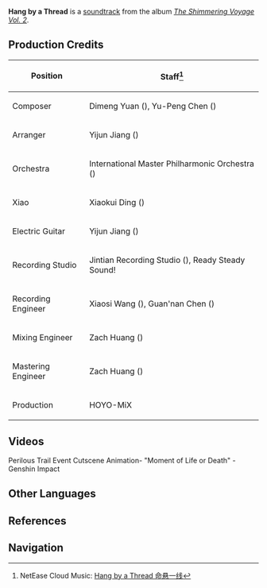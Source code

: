 {{Soundtrack Infobox
|title          =
|image          = The Shimmering Voyage Vol 2.png
|album          = The Shimmering Voyage Vol. 2
|disc           = 3
|number         = 46
|featured       =
|featured2      =
|featured3      =
|featured_disc  =
|featured_disc2 =
|featured_disc3 =
|youtube_id     = mLDH4rI6XW4
|spotify_id     = 3ilG6aAOE7pAH6sPudU7R2
|played_in      = Archon Quest
|during         = Animated cutscene in ''[[At Tunnel's End, Light]]''
|domain         =
|previous       = A Clueless Case
|next           = Yaksha's Reminiscence
}}
{{Description|Trapped in the depths, faced with a choice between life and death, his destiny is to make the ultimate sacrifice.|Ballads of the World}}
'''Hang by a Thread''' is a [[soundtrack]] from the album ''[[The Shimmering Voyage Vol. 2]]''.

==Production Credits==
{| class="wikitable" style="text-align:left; height:0.5em"
! Position
! Staff<ref>NetEase Cloud Music: [https://music.163.com/#/song?id=1973622685 Hang by a Thread 命悬一线]</ref>
|-
! Composer
| Dimeng Yuan ({{zh|苑迪萌}}), Yu-Peng Chen ({{zh|陈致逸}})
|-
! Arranger
| Yijun Jiang ({{zh|姜以君}})
|-
! Orchestra
| International Master Philharmonic Orchestra ({{zh|国际首席爱乐乐团}})
|-
! Xiao
| Xiaokui Ding ({{zh|丁晓逵}})
|-
! Electric Guitar
| Yijun Jiang ({{zh|姜以君}})
|-
! Recording Studio
| Jintian Recording Studio ({{zh|金田录音棚}}), Ready Steady Sound!
|-
! Recording Engineer
| Xiaosi Wang ({{zh|王小四}}), Guan'nan Chen ({{zh|陈冠男}})
|-
! Mixing Engineer
| Zach Huang ({{zh|黄巍}})
|-
! Mastering Engineer
| Zach Huang ({{zh|黄巍}})
|-
! Production
| HOYO-MiX
|}

==Videos==
<gallery>
Perilous Trail Event Cutscene Animation- "Moment of Life or Death" - Genshin Impact
</gallery>
<!--
==Trivia==
-->
==Other Languages==
{{Other Languages
|en      = Hang by a Thread
|zhs     = 命悬一线
|zhs_rm  = Mìngxuányīxiàn
|zhs_tl  = 
|ja      = 命の綱渡り
|ja_rm   = Inochi no Tsunawatari
|ja_tl   = Funambulism of Life
|ja_note = 綱渡り means "{{w|Tightrope walking|tightrope walking/funambulism}}", the skill of walking along a thin wire or rope. It can be metaphorically meant "an action involving with life-threatening risks."
|tr      = 
|tr_tl   = 
|it      = 
|it_tl   = 
}}

==References==
{{Reflist}}

==Navigation==
{{Soundtrack Navbox|The Shimmering Voyage}}